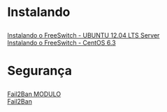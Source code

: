 <h1>Instalando</h1>

[[Instalando o FreeSwitch - UBUNTU 12.04 LTS Server]] <br>
[[Instalando o FreeSwitch - CentOS 6.3]] <br>

<h1>Segurança</h1>

[[Fail2Ban MODULO]]<br>
[[Fail2Ban]]
